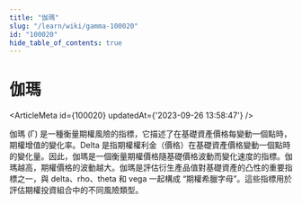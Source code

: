 ```yaml
---
title: "伽瑪"
slug: "/learn/wiki/gamma-100020"
id: "100020"
hide_table_of_contents: true
---
```



# 伽瑪

<ArticleMeta id={100020} updatedAt={'2023-09-26 13:58:47'} />
<div className='border-solid border-b border-t-0 my-4 border-[var(--ifm-color-gray-300)]' />

伽瑪 (Γ) 是一種衡量期權風險的指標，它描述了在基礎資產價格每變動一個點時，期權增值的變化率。Delta 是指期權權利金（價格）在基礎資產價格變動一個點時的變化量。因此，伽瑪是一個衡量期權價格隨基礎價格波動而變化速度的指標。伽瑪越高，期權價格的波動越大。伽瑪是評估衍生產品值對基礎資產的凸性的重要指標之一，與 delta、rho、theta 和 vega 一起構成 “期權希臘字母”。這些指標用於評估期權投資組合中的不同風險類型。
